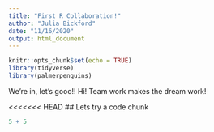 ```yaml
---
title: "First R Collaboration!"
author: "Julia Bickford"
date: "11/16/2020"
output: html_document
---
```


```r
knitr::opts_chunk$set(echo = TRUE)
library(tidyverse)
library(palmerpenguins)
```
We're in, let's gooo!!
Hi! Team work makes the dream work! 

<<<<<<< HEAD
## Lets try a code chunk 

```r
5 + 5 
```


